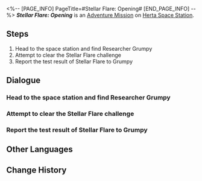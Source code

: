 <%-- [PAGE_INFO]
PageTitle=#Stellar Flare: Opening#
[END_PAGE_INFO] --%>
{{Stub|Dialogue.}}
{{Mission Infobox
|id            = 8000001
|title         = 
|image         = <!--Mission Stellar Flare Opening.png-->
|type          = Adventure
|event_name    = 
|chapter       = 
|requirements  = Reach [[Trailblaze Level]] 21
|summary       = <!--official mission summary from Fate's Atlas-->
|characters    = Grumpy; Trailblazer
|startLocation = [[Herta Space Station]] - [[Master Control Zone]]
|world         = Herta Space Station
|area          = Master Control Zone
|prev          = 
|next          = 
|rewards       = Credit*5,000
}}
'''''Stellar Flare: Opening''''' is an [[Adventure Mission]] on [[Herta Space Station]].

==Steps==
# Head to the space station and find Researcher Grumpy
# Attempt to clear the Stellar Flare challenge
# Report the test result of Stellar Flare to Grumpy

<!--
==Gameplay Notes==

--><!--
==Trial Character==

-->
==Dialogue==
{{Stub Dialogue}}
{{Dialogue Start}}
:{{tx}}
{{Dialogue End}}

===Head to the space station and find Researcher Grumpy===
{{Mission Description|type=adventure|location=Master Control Zone|update|You receive a message from a researcher named Grumpy hoping to talk with you in the Herta Space Station.<br />According to past experiences, similar requests usually come with pretty considerable rewards... Go find her the next time you pass by the space station.}}
{{Dialogue Start}}
:{{tx}}
{{Dialogue End}}

===Attempt to clear the Stellar Flare challenge===
{{Mission Description|type=adventure|location=Master Control Zone|update|Researcher Grumpy wants your help in testing the battle simulation program called Stellar Flare.<br />Activate Stellar Flare and attempt the challenges within.}}
{{Dialogue Start}}
:{{tx}}
{{Dialogue End}}

===Report the test result of Stellar Flare to Grumpy===
{{Mission Description|type=adventure|location=Master Control Zone|update|You complete the Stellar Flare testing at Grumpy's request without a hitch.<br />Talk to the researcher and soothe her anxiety.}}
{{Dialogue Start}}
:{{tx}}
{{Dialogue End}}

==Other Languages==
{{Other Languages
|en   = Stellar Flare: Opening
|zhs  = 星芒战幕•揭幕
|zht  = 星芒戰幕•揭幕
|ja   = スターライト・ウォーフェア・開幕
|ko   = 스타라이트 전쟁의 서막•제막
|es   = Refriega estelar: apertura
|fr   = Explosion stellaire&nbsp;: Introduction
|ru   = Звёздная война: Начало
|th   = ม่านสงครามดวงดาว: เปิดฉาก
|vi   = Chiến Tranh Tinh Tú - Mở Màn
|de   = Stellares Leuchtsignal: Eröffnung
|id   = Suara Genderang Perang: Pembukaan
|pt   = Chama Estelar: Abertura
}}

==Change History==
{{Change History|1.1}}
